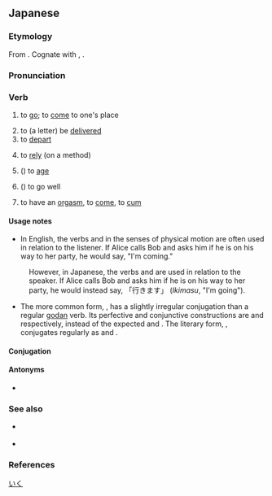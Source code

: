 ==Japanese==
{{ja-kanjitab|い|sort=いく|yomi=kun|alt=往く,逝く:rare}}
{{ja-kanjitab|ゆ|sort=ゆく|yomi=kun|alt=往く|clearright=1}}

===Etymology===
From {{inh|ja|ojp|-}}. Cognate with {{cog|ryu|行ちゅん|tr=ichun}}, {{cog|mvi|行きぃ|tr=iksï}}.

===Pronunciation===
{{ja-pron|いく|acc=0|acc_ref=DJR,NHK,SMK5}}
{{ja-ojad}}
{{ja-pron|ゆく|acc=0|acc_ref=DJR,NHK,SMK5}}

===Verb===
{{ja-verb|type=1s|いく|ゆく|tr=intrans}}

# to [[go]]; to [[come]] to one's place
#: {{ja-usex|彼は京%都に'''行って'''いたようだ。|^かれ は ^きょう%と に '''いって''' いた よう だ。|He seems to have '''been''' to Kyoto.}}
#: {{ja-usex|泳ぎに'''行って'''もいい？|およぎ に '''いって''' も い.い？|May I '''go''' swimming?}}
#: {{ja-usex|今'''行く'''よ！|いま '''いく''' よ！|I'm coming!}}
#: {{ja-usex|[[もう]][[こんな]][[時%間]]！[[そろそろ]]'''行か[[なきゃ]]'''。|もう こんな じ%かん！そろそろ '''いかなきゃ'''。|Will you look at the time! I've '''got to''' get '''go'''ing.}}
# to (a letter) be [[deliver|delivered]]
# to [[depart]]
#: {{ja-usex|'''ゆく'''年くる年。|'''ゆく''' とし くる とし。|A year departing and a year coming.}}
# to [[rely]] (on a method)
#: {{ja-usex|これで'''行く'''しかない。|これ で '''いく''' しか ない。|The only option is to '''go''' with this.}}
# ({{l|ja|[[年]][[が]]～}}) to [[age]]
#: {{ja-usex|彼は年が'''行って'''いる。|かれ は とし が '''いって''' いる。|He is '''old'''.}}
# ({{l|ja|[[うまく]]～}}) to go well
#: {{ja-usex|そう毎%度%物%事はうまく'''行かない'''。|そう まい%ど% もの%ごと は うまく '''いかない'''。|Not every time do things '''go''' well.}}
# {{ja-def|イく}} {{lb|ja|slang}} to have an [[orgasm]], to [[come]], to [[cum]]

{{attention|ja|seems to be missing the sense as in 先を行く, 街を行く}}

====Usage notes====
* In English, the verbs {{m|en|go}} and {{m|en|come}} in the senses of physical motion are often used in relation to the listener.  If Alice calls Bob and asks him if he is on his way to her party, he would say, "I'm coming."
: However, in Japanese, the verbs {{m|ja|行く|tr=iku||to go}} and {{m|ja|来る|tr=kuru||to come}} are used in relation to the speaker.  If Alice calls Bob and asks him if he is on his way to her party, he would instead say, 「行きます」 (''Ikimasu'', "I'm going").
* The more common form, {{ja-r|いく}}, has a slightly irregular conjugation than a regular [[godan]] verb. Its perfective and conjunctive constructions are {{m|ja|行った|tr=itta}} and {{m|ja|行って|tr=itte}} respectively, instead of the expected {{ja-r|い.いた|linkto=}} and {{ja-r|い.いて|linkto=}}. The literary form, {{ja-r|ゆく}}, conjugates regularly as {{m|ja|行いた|tr=yuita}} and {{m|ja|行いて|tr=yuite}}.

====Conjugation====
{{ja-verbconj|行く|行か|いか<br>ゆか|ika<br>yuka|行き|いき<br>ゆき|iki<br>yuki|行く|いく<br>ゆく|iku<br>yuku|行く|いく<br>ゆく|iku<br>yuku|行け|いけ<br>ゆけ|ike<br>yuke|行け|いけ<br>ゆけ|ike<br>yuke|行かれる|いかれる<br>ゆかれる|ikareru<br>yukareru|行かせる<br><br>行かす|いかせる<br>ゆかせる<br>いかす<br>ゆかす|ikaseru<br>yukaseru<br>ikasu<br>yukasu|行ける|いける<br>ゆける|ikeru<br>yukeru|[[行こう]]|いこう<br>ゆこう|ikō<br>yukō|[[行かない]]|いかない<br>ゆかない|ikanai<br>yukanai|行かず|いかず<br>ゆかず|ikazu<br>yukazu|行きます|いきます<br>ゆきます|ikimasu<br>yukimasu|[[行った]]<br>行いた|いった<br>ゆいた|itta<br>yuita|行って<br>行いて|いって<br>ゆいて|itte<br>yuite|行けば|いけば<br>ゆけば|ikeba<br>yukeba}}
{{ja-conj-bungo|ゆ|4-k}}

====Antonyms====
* {{sense|to come}} {{ja-r|来る|くる}}

===See also===
* {{ja-r|いらっしゃる}} {{qualifier|honorific}}
* {{ja-r|参る|まいる}} {{qualifier|humble}}

===References===
<references/>

[[Category:ja:Sex|いく]]